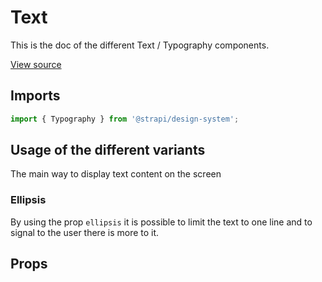 

<Meta of={TypographyStories} />

# Text

This is the doc of the different Text / Typography components.

[View source](https://github.com/strapi/design-system/tree/main/packages/strapi-design-system/src/Typography)

## Imports

```js
import { Typography } from '@strapi/design-system';
```

## Usage of the different variants

The main way to display text content on the screen

<Canvas of={TypographyStories.Variants} />

### Ellipsis

By using the prop `ellipsis` it is possible to limit the text to one line and to signal to the user there is more to it.

<Canvas of={TypographyStories.Ellipsis} />

## Props

<ArgsTable of={Typography} />
